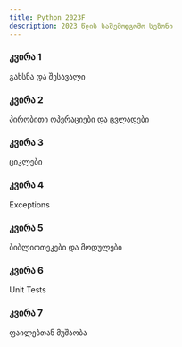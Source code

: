 ```yaml
---
title: Python 2023F
description: 2023 წლის საშემოდგომო სეზონი
---
```


<div className="grid sm:grid-cols-1 gap-4 mt-6">

<Card href="/classes/python/2023f/week-1">

### კვირა 1

გახსნა და შესავალი

</Card>

<Card href="/classes/python/2023f/week-2">

### კვირა 2

პირობითი ოპერაციები და ცვლადები

</Card>

<Card href="/classes/python/2023f/week-3">

### კვირა 3

ციკლები

</Card>

<Card href="/classes/python/2023f/week-4">

### კვირა 4

Exceptions

</Card>

<Card href="/classes/python/2023f/week-5">

### კვირა 5

ბიბლიოთეკები და მოდულები

</Card>

<Card href="/classes/python/2023f/week-6">

### კვირა 6

Unit Tests

</Card>

<Card href="/classes/python/2023f/week-7">

### კვირა 7

ფაილებთან მუშაობა

</Card>

</div>
